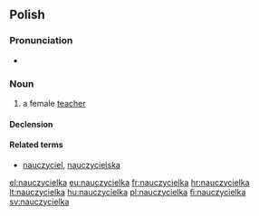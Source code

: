 ==Polish==

===Pronunciation===
* {{IPA|[naut͡ʂɨˈt͡ɕɛlka]|lang=pl}}

===Noun===
{{infl|pl|noun|g=f}}

# a female [[teacher]]

====Declension====
{{pl-decl-noun-ka|nauczyciel}}

====Related terms====
* [[nauczyciel]], [[nauczycielska]]

[[el:nauczycielka]]
[[eu:nauczycielka]]
[[fr:nauczycielka]]
[[hr:nauczycielka]]
[[lt:nauczycielka]]
[[hu:nauczycielka]]
[[pl:nauczycielka]]
[[fi:nauczycielka]]
[[sv:nauczycielka]]